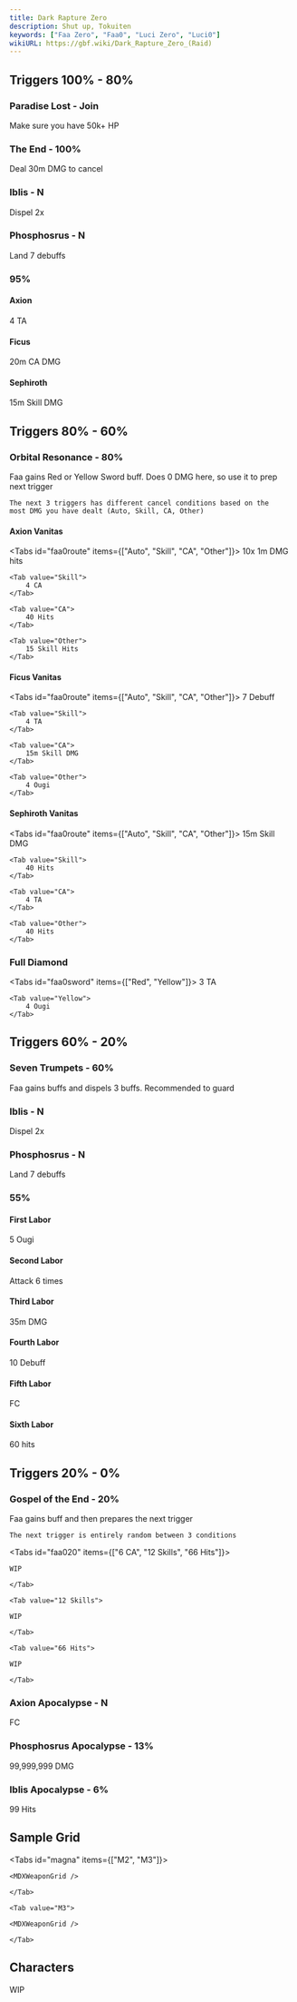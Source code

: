 ```yaml
---
title: Dark Rapture Zero
description: Shut up, Tokuiten
keywords: ["Faa Zero", "Faa0", "Luci Zero", "Luci0"]
wikiURL: https://gbf.wiki/Dark_Rapture_Zero_(Raid)
---
```



## Triggers 100% - 80%

### Paradise Lost - Join

Make sure you have 50k+ HP

### The End - 100%

Deal 30m DMG to cancel

### Iblis - N

Dispel 2x

### Phosphosrus - N

Land 7 debuffs

### 95%

<Steps>
<Step>

#### Axion

4 TA

</Step>

<Step>

#### Ficus

20m CA DMG

</Step>

<Step>

#### Sephiroth

15m Skill DMG

</Step>

</Steps>

## Triggers 80% - 60%

### Orbital Resonance - 80%

Faa gains Red or Yellow Sword buff.
Does 0 DMG here, so use it to prep next trigger

<MDXCallout title="Branching Route" type="warning">

    The next 3 triggers has different cancel conditions based on the
    most DMG you have dealt (Auto, Skill, CA, Other)

</MDXCallout>

<Steps>
<Step>

#### Axion Vanitas

<Tabs id="faa0route" items={["Auto", "Skill", "CA", "Other"]}>
    <Tab value="Auto">
        10x 1m DMG hits
    </Tab>

    <Tab value="Skill">
        4 CA
    </Tab>

    <Tab value="CA">
        40 Hits
    </Tab>

    <Tab value="Other">
        15 Skill Hits
    </Tab>

</Tabs>

</Step>

<Step>

#### Ficus Vanitas

<Tabs id="faa0route" items={["Auto", "Skill", "CA", "Other"]}>
    <Tab value="Auto">
        7 Debuff
    </Tab>

    <Tab value="Skill">
        4 TA
    </Tab>

    <Tab value="CA">
        15m Skill DMG
    </Tab>

    <Tab value="Other">
        4 Ougi
    </Tab>

</Tabs>

</Step>

<Step>

#### Sephiroth Vanitas

<Tabs id="faa0route" items={["Auto", "Skill", "CA", "Other"]}>
    <Tab value="Auto">
        15m Skill DMG
    </Tab>

    <Tab value="Skill">
        40 Hits
    </Tab>

    <Tab value="CA">
        4 TA
    </Tab>

    <Tab value="Other">
        40 Hits
    </Tab>

</Tabs>

</Step>

</Steps>

### Full Diamond

<Tabs id="faa0sword" items={["Red", "Yellow"]}>
	<Tab value="Red">
        3 TA
    </Tab>

    <Tab value="Yellow">
        4 Ougi
    </Tab>

</Tabs>

## Triggers 60% - 20%

### Seven Trumpets - 60%

Faa gains buffs and dispels 3 buffs. Recommended to guard

### Iblis - N

Dispel 2x

### Phosphosrus - N

Land 7 debuffs

### 55%

<Steps>
<Step>

#### First Labor

5 Ougi

</Step>

<Step>

#### Second Labor

Attack 6 times

</Step>

<Step>

#### Third Labor

35m DMG

</Step>

<Step>

#### Fourth Labor

10 Debuff

</Step>

<Step>

#### Fifth Labor

FC

</Step>

<Step>

#### Sixth Labor

60 hits

</Step>
</Steps>

## Triggers 20% - 0%

### Gospel of the End - 20%

Faa gains buff and then prepares the next trigger

<MDXCallout title="Random Trigger" type="warning">

    The next trigger is entirely random between 3 conditions

</MDXCallout>

<Tabs id="faa020" items={["6 CA", "12 Skills", "66 Hits"]}>
	<Tab value="6 CA">

    WIP

    </Tab>

    <Tab value="12 Skills">

    WIP

    </Tab>

    <Tab value="66 Hits">

    WIP

    </Tab>

</Tabs>

### Axion Apocalypse - N

FC

### Phosphosrus Apocalypse - 13%

99,999,999 DMG

### Iblis Apocalypse - 6%

99 Hits

## Sample Grid

<Tabs id="magna" items={["M2", "M3"]}>
	<Tab value="M2">

    <MDXWeaponGrid />

    </Tab>

    <Tab value="M3">

    <MDXWeaponGrid />

    </Tab>

</Tabs>

## Characters

WIP
